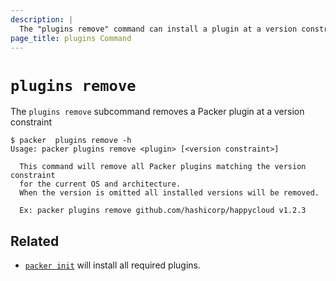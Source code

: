 ```yaml
---
description: |
  The "plugins remove" command can install a plugin at a version constraint.
page_title: plugins Command
---
```


# `plugins remove`

The `plugins remove` subcommand removes a Packer plugin at a version constraint

```shell-session
$ packer  plugins remove -h
Usage: packer plugins remove <plugin> [<version constraint>]

  This command will remove all Packer plugins matching the version constraint
  for the current OS and architecture.
  When the version is omitted all installed versions will be removed.

  Ex: packer plugins remove github.com/hashicorp/happycloud v1.2.3
```

## Related

- [`packer init`](/docs/commands/init) will install all required plugins.
